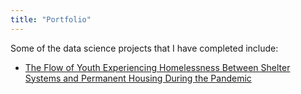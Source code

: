 ```yaml
---
title: "Portfolio"
---
```


Some of the data science projects that I have completed include:

-   [The Flow of Youth Experiencing Homelessness Between Shelter Systems and Permanent Housing During the Pandemic](https://github.com/mxnrms/Youth_Shelter_System_Flow.git)
